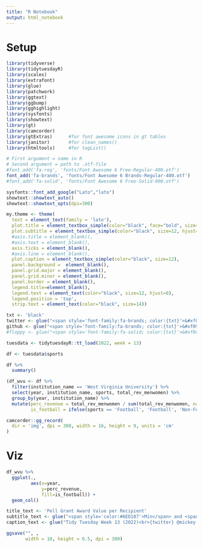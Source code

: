 ```yaml
---
title: "R Notebook"
output: html_notebook
---
```


# Setup

```r
library(tidyverse)
library(tidytuesdayR)
library(scales)
library(extrafont)
library(glue)
library(patchwork)
library(ggtext)
library(ggbump)
library(gghighlight)
library(sysfonts)
library(showtext)
library(gt)
library(camcorder)
library(gtExtras)      #for font awesome icons in gt tables
library(janitor)       #for clean_names()
library(htmltools)     #for tagList()
```

```r
# First argument = name in R
# Second argument = path to .otf-file
#font_add('fa-reg', 'fonts/Font Awesome 6 Free-Regular-400.otf')
font_add('fa-brands', 'fonts/Font Awesome 6 Brands-Regular-400.otf')
#font_add('fa-solid', 'fonts/Font Awesome 6 Free-Solid-900.otf')
```

```r
sysfonts::font_add_google("Lato","lato")
showtext::showtext_auto()
showtext::showtext_opts(dpi=300)
```

```r
my.theme <- theme(
  text = element_text(family = 'lato'), 
  plot.title = element_textbox_simple(color="black", face="bold", size=20, hjust=0), 
  plot.subtitle = element_textbox_simple(color="black", size=12, hjust=0), 
  #axis.title = element_blank(), 
  #axis.text = element_blank(), 
  axis.ticks = element_blank(),
  #axis.line = element_blank(), 
  plot.caption = element_textbox_simple(color="black", size=12), 
  panel.background =  element_blank(), 
  panel.grid.major = element_blank(),
  panel.grid.minor = element_blank(),
  panel.border = element_blank(), 
  legend.title=element_blank(), 
  legend.text = element_text(color="black", size=12, hjust=0),
  legend.position = 'top',
  strip.text = element_text(color="black", size=14))
```

```r
txt <- 'black'
twitter <- glue("<span style='font-family:fa-brands; color:{txt}'>&#xf099;</span>")
github <- glue("<span style='font-family:fa-brands; color:{txt}'>&#xf09b;</span>")
#floppy <- glue("<span style='font-family:fa-solid; color:{txt}'>&#xf0c7;</span>")
```


```r
tuesdata <- tidytuesdayR::tt_load(2022, week = 13)

df <- tuesdata$sports 
```

```r
df %>% 
  summary()
```

```r
(df_wvu <- df %>% 
  filter(institution_name == 'West Virginia University') %>% 
  select(year, institution_name, sports, total_rev_menwomen) %>% 
  group_by(year, institution_name) %>% 
  mutate(perc_revenue = total_rev_menwomen / sum(total_rev_menwomen, na.rm = TRUE),
         is_football = ifelse(sports == 'Football', 'Football', 'Non-Football')))
```

```r
camcorder::gg_record(
  dir = 'img', dpi = 300, width = 16, height = 9, units = 'cm'
)
```




# Viz

```r
df_wvu %>% 
  ggplot(.,
         aes(x=year,
             y=perc_revenue,
             fill=is_football)) + 
  geom_col()
```

```r
title_text <- 'Pell Grant Award Value per Recipient'
subtitle_text <- glue("<span style='color:#6ED187'>Min</span> and <span style='color:#645A7B'>Max</span> values each year in Colorado")
caption_text <- glue("Tidy Tuesday Week 13 (2022)<br>{twitter} @mickey.rafa • {github} mrafa3/tidy_tuesday")
```



```r
ggsave("", ,
       width = 10, height = 6.5, dpi = 300)
```

